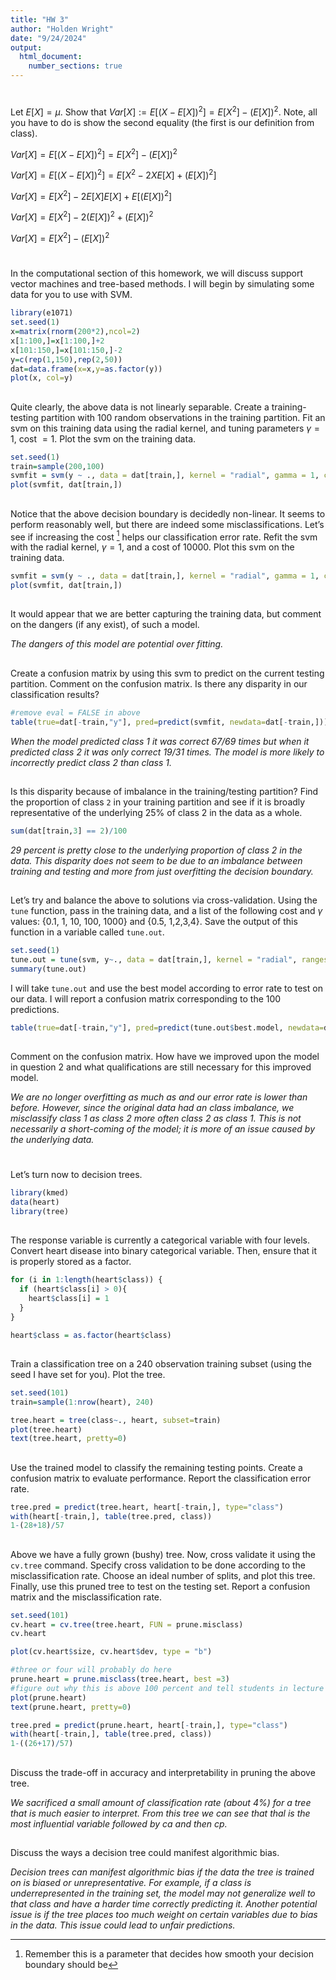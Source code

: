 ```yaml
---
title: "HW 3"
author: "Holden Wright"
date: "9/24/2024"
output: 
  html_document:
    number_sections: true
---
```


#

Let $E[X] = \mu$.  Show that $Var[X] := E[(X-E[X])^2] = E[X^2]-(E[X])^2$.  Note, all you have to do is show the second equality (the first is our definition from class). 


$Var[X]=E[(X−E[X])^2]=E[X^2]−(E[X])^2$

$Var[X]=E[(X−E[X])^2]=E[X^2−2XE[X]+(E[X])^2]$

$Var[X]=E[X^2]−2E[X]E[X]+E[(E[X])^2]$

$Var[X]=E[X^2]−2(E[X])^2+(E[X])^2$

$Var[X]=E[X^2]−(E[X])^2$

# 

In the computational section of this homework, we will discuss support vector machines and tree-based methods.  I will begin by simulating some data for you to use with SVM. 

```r
library(e1071)
set.seed(1) 
x=matrix(rnorm(200*2),ncol=2)
x[1:100,]=x[1:100,]+2
x[101:150,]=x[101:150,]-2
y=c(rep(1,150),rep(2,50))
dat=data.frame(x=x,y=as.factor(y))
plot(x, col=y)
```


##

Quite clearly, the above data is not linearly separable.  Create a training-testing partition with 100 random observations in the training partition.  Fit an svm on this training data using the radial kernel, and tuning parameters $\gamma=1$, cost $=1$.  Plot the svm on the training data.  

```r
set.seed(1)
train=sample(200,100)
svmfit = svm(y ~ ., data = dat[train,], kernel = "radial", gamma = 1, cost = 1)
plot(svmfit, dat[train,])
```

##

Notice that the above decision boundary is decidedly non-linear.  It seems to perform reasonably well, but there are indeed some misclassifications.  Let's see if increasing the cost ^[Remember this is a parameter that decides how smooth your decision boundary should be] helps our classification error rate.  Refit the svm with the radial kernel, $\gamma=1$, and a cost of 10000.  Plot this svm on the training data. 

```r
svmfit = svm(y ~ ., data = dat[train,], kernel = "radial", gamma = 1, cost = 10000)
plot(svmfit, dat[train,])
```

##

It would appear that we are better capturing the training data, but comment on the dangers (if any exist), of such a model. 

*The dangers of this model are potential over fitting.*

##

Create a confusion matrix by using this svm to predict on the current testing partition.  Comment on the confusion matrix.  Is there any disparity in our classification results?    

```r
#remove eval = FALSE in above
table(true=dat[-train,"y"], pred=predict(svmfit, newdata=dat[-train,]))
```

*When the model predicted class 1 it was correct 67/69 times but when it predicted class 2 it was only correct 19/31 times. The model is more likely to incorrectly predict class 2 than class 1.*

##

Is this disparity because of imbalance in the training/testing partition?  Find the proportion of class `2` in your training partition and see if it is broadly representative of the underlying 25\% of class 2 in the data as a whole.  

```r
sum(dat[train,3] == 2)/100
```

*29 percent is pretty close to the underlying proportion of class 2 in the data.  This disparity does not seem to be due to an imbalance between training and testing and more from just overfitting the decision boundary.*

##

Let's try and balance the above to solutions via cross-validation.  Using the `tune` function, pass in the training data, and a list of the following cost and $\gamma$ values: {0.1, 1, 10, 100, 1000} and {0.5, 1,2,3,4}.  Save the output of this function in a variable called `tune.out`.  

```r
set.seed(1)
tune.out = tune(svm, y~., data = dat[train,], kernel = "radial", ranges = list(cost = c(0.1, 1, 10, 100, 1000), gamma = c(0.5, 1,2,3,4)))
summary(tune.out)
```

I will take `tune.out` and use the best model according to error rate to test on our data.  I will report a confusion matrix corresponding to the 100 predictions.  


```r
table(true=dat[-train,"y"], pred=predict(tune.out$best.model, newdata=dat[-train,]))
```

##

Comment on the confusion matrix.  How have we improved upon the model in question 2 and what qualifications are still necessary for this improved model.  

*We are no longer overfitting as much as and our error rate is lower than before. However, since the original data had an class imbalance, we misclassify class 1 as class 2 more often class 2 as class 1. This is not necessarily a short-coming of the model; it is more of an issue caused by the underlying data.*

# 
Let's turn now to decision trees.  

```r
library(kmed)
data(heart)
library(tree)
```

## 

The response variable is currently a categorical variable with four levels.  Convert heart disease into binary categorical variable.  Then, ensure that it is properly stored as a factor. 

```r
for (i in 1:length(heart$class)) {
  if (heart$class[i] > 0){
    heart$class[i] = 1
  }
}

heart$class = as.factor(heart$class)
```

## 

Train a classification tree on a 240 observation training subset (using the seed I have set for you).  Plot the tree.  

```r
set.seed(101)
train=sample(1:nrow(heart), 240)

tree.heart = tree(class~., heart, subset=train)
plot(tree.heart)
text(tree.heart, pretty=0)
```


## 

Use the trained model to classify the remaining testing points.  Create a confusion matrix to evaluate performance.  Report the classification error rate.  

```r
tree.pred = predict(tree.heart, heart[-train,], type="class")
with(heart[-train,], table(tree.pred, class))
1-(28+18)/57
```

##  

Above we have a fully grown (bushy) tree.  Now, cross validate it using the `cv.tree` command.  Specify cross validation to be done according to the misclassification rate.  Choose an ideal number of splits, and plot this tree.  Finally, use this pruned tree to test on the testing set.  Report a confusion matrix and the misclassification rate.  

```r
set.seed(101)
cv.heart = cv.tree(tree.heart, FUN = prune.misclass)
cv.heart

plot(cv.heart$size, cv.heart$dev, type = "b")

#three or four will probably do here
prune.heart = prune.misclass(tree.heart, best =3)
#figure out why this is above 100 percent and tell students in lecture
plot(prune.heart)
text(prune.heart, pretty=0)

tree.pred = predict(prune.heart, heart[-train,], type="class")
with(heart[-train,], table(tree.pred, class))
1-((26+17)/57)
```


##

Discuss the trade-off in accuracy and interpretability in pruning the above tree. 

*We sacrificed a small amount of classification rate (about 4%) for a tree that is much easier to interpret. From this tree we can see that thal is the most influential variable followed by ca and then cp.*

## 

Discuss the ways a decision tree could manifest algorithmic bias.  

*Decision trees can manifest algorithmic bias if the data the tree is trained on is biased or unrepresentative. For example, if a class is underrepresented in the training set, the model may not generalize well to that class and have a harder time correctly predicting it. Another potential issue is if the tree places too much weight on certain variables due to bias in the data. This issue could lead to unfair predictions.*


